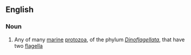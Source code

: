 ==English==

===Noun===
{{wikipedia}}
{{en-noun}}

# Any of many [[marine]] [[protozoa]], of the phylum ''[[Dinoflagellata]]'', that have two [[flagella]]